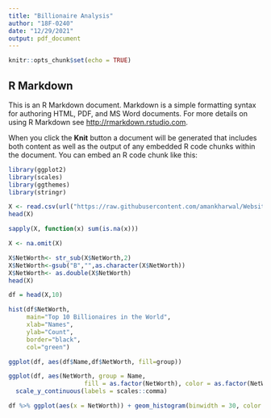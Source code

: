 ```yaml
---
title: "Billionaire Analysis"
author: "18F-0240"
date: "12/29/2021"
output: pdf_document
---
```


```r
knitr::opts_chunk$set(echo = TRUE)
```

## R Markdown

This is an R Markdown document. Markdown is a simple formatting syntax for authoring HTML, PDF, and MS Word documents. For more details on using R Markdown see <http://rmarkdown.rstudio.com>.

When you click the **Knit** button a document will be generated that includes both content as well as the output of any embedded R code chunks within the document. You can embed an R code chunk like this:

```r
library(ggplot2)
library(scales)
library(ggthemes)
library(stringr)
```



```r
X <- read.csv(url("https://raw.githubusercontent.com/amankharwal/Website-data/master/Billionaire.csv"))
head(X)
```

```r
sapply(X, function(x) sum(is.na(x)))
```

```r
X <- na.omit(X)
```


```r
X$NetWorth<- str_sub(X$NetWorth,2)
X$NetWorth<-gsub("B","",as.character(X$NetWorth))
X$NetWorth<- as.double(X$NetWorth)
head(X)
```

```r
df = head(X,10)

hist(df$NetWorth, 
     main="Top 10 Billionaires in the World", 
     xlab="Names",
     ylab="Count",
     border="black", 
     col="green")

ggplot(df, aes(df$Name,df$NetWorth, fill=group))

ggplot(df, aes(NetWorth, group = Name, 
                     fill = as.factor(NetWorth), color = as.factor(NetWorth))) +
  scale_y_continuous(labels = scales::comma)

df %>% ggplot(aes(x = NetWorth)) + geom_histogram(binwidth = 30, color = "red", fill = "white")+ labs(title = "Net Worth")
```


